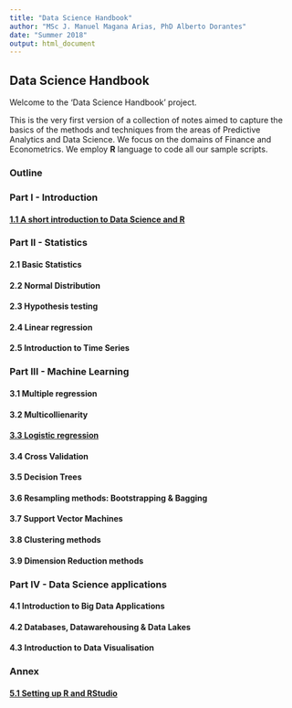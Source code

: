 ```yaml
---
title: "Data Science Handbook"
author: "MSc J. Manuel Magana Arias, PhD Alberto Dorantes"
date: "Summer 2018"
output: html_document
---
```


## Data Science Handbook

Welcome to the 'Data Science Handbook' project. 

This is the very first version of a collection of notes aimed to capture the basics of the methods and techniques from the areas of Predictive Analytics and Data Science. We focus on the domains of Finance and Econometrics. We employ **R** language to code all our sample scripts.

### Outline

### Part I - Introduction

#### [1.1 A short introduction to Data Science and R](https://github.com/jmagan01/DataScienceHandbook/blob/master/1.1%20A%20short%20introduction%20to%20Data%20Science%20and%20R.Rmd)

### Part II - Statistics

#### 2.1 Basic Statistics

#### 2.2 Normal Distribution

#### 2.3 Hypothesis testing

#### 2.4 Linear regression

#### 2.5 Introduction to Time Series

### Part III - Machine Learning

#### 3.1 Multiple regression

#### 3.2 Multicollienarity

#### [3.3 Logistic regression](https://github.com/jmagan01/DataScienceHandbook/blob/master/2.3%20Logistic%20regression.Rmd)

#### 3.4 Cross Validation

#### 3.5 Decision Trees

#### 3.6 Resampling methods: Bootstrapping & Bagging

#### 3.7 Support Vector Machines

#### 3.8 Clustering methods

#### 3.9 Dimension Reduction methods

### Part IV - Data Science applications

#### 4.1 Introduction to Big Data Applications

#### 4.2 Databases, Datawarehousing & Data Lakes

#### 4.3 Introduction to Data Visualisation

### Annex

#### [5.1 Setting up R and RStudio](https://github.com/jmagan01/DataScienceHandbook/blob/master/5.1%20Setting%20up%20R%20and%20RStudio.Rmd) 


